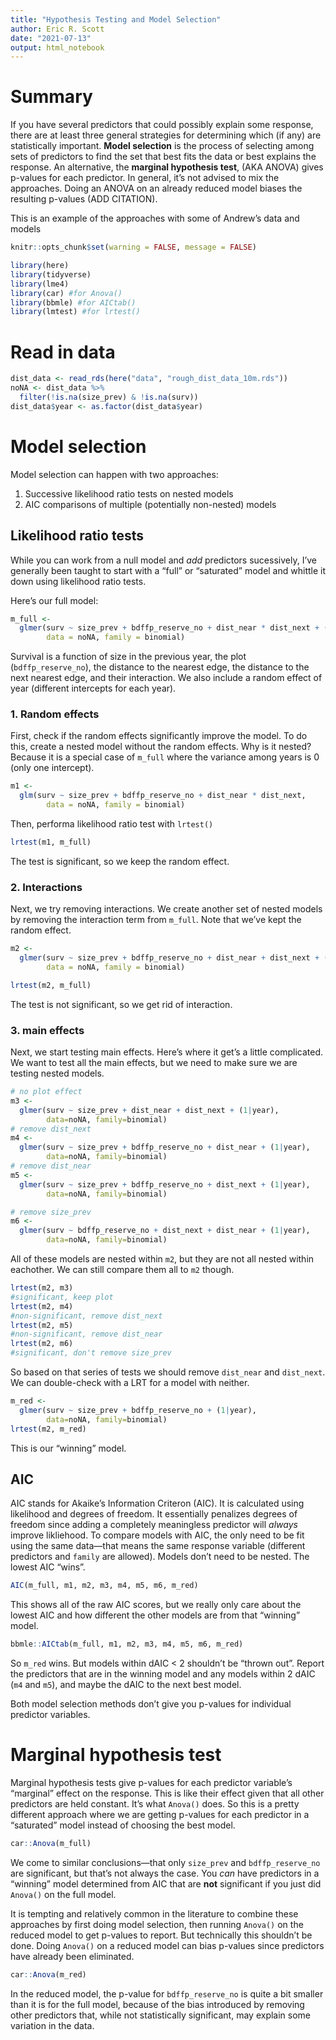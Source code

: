 ```yaml
---
title: "Hypothesis Testing and Model Selection"
author: Eric R. Scott
date: "2021-07-13"
output: html_notebook
---
```


# Summary

If you have several predictors that could possibly explain some response, there are at least three general strategies for determining which (if any) are statistically important.  **Model selection** is the process of selecting among sets of predictors to find the set that best fits the data or best explains the response.  An alternative, the **marginal hypothesis test**, (AKA ANOVA) gives p-values for each predictor.  In general, it's not advised to mix the approaches.  Doing an ANOVA on an already reduced model biases the resulting p-values (ADD CITATION).

This is an example of the approaches with some of Andrew's data and models

```r
knitr::opts_chunk$set(warning = FALSE, message = FALSE)
```

```r
library(here)
library(tidyverse)
library(lme4)
library(car) #for Anova()
library(bbmle) #for AICtab()
library(lmtest) #for lrtest()
```

# Read in data

```r
dist_data <- read_rds(here("data", "rough_dist_data_10m.rds"))
noNA <- dist_data %>%
  filter(!is.na(size_prev) & !is.na(surv))
dist_data$year <- as.factor(dist_data$year)
```

# Model selection
Model selection can happen with two approaches:

1. Successive likelihood ratio tests on nested models
2. AIC comparisons of multiple (potentially non-nested) models


## Likelihood ratio tests

While you can work from a null model and *add* predictors sucessively, I've generally been taught to start with a "full" or "saturated" model and whittle it down using likelihood ratio tests.

Here's our full model:

```r
m_full <- 
  glmer(surv ~ size_prev + bdffp_reserve_no + dist_near * dist_next + (1|year),
        data = noNA, family = binomial)
```

Survival is a function of size in the previous year, the plot (`bdffp_reserve_no`), the distance to the nearest edge, the distance to the next nearest edge, and their interaction.  We also include a random effect of year (different intercepts for each year).


### 1. Random effects

First, check if the random effects significantly improve the model.  To do this, create a nested model without the random effects.  Why is it nested? Because it is a special case of `m_full` where the variance among years is 0 (only one intercept).

```r
m1 <- 
  glm(surv ~ size_prev + bdffp_reserve_no + dist_near * dist_next,
        data = noNA, family = binomial)
```

Then, performa  likelihood ratio test with `lrtest()`

```r
lrtest(m1, m_full)
```

The test is significant, so we keep the random effect.

### 2. Interactions

Next, we try removing interactions.  We create another set of nested models by removing the interaction term from `m_full`.  Note that we've kept the random effect.

```r
m2 <- 
  glmer(surv ~ size_prev + bdffp_reserve_no + dist_near + dist_next + (1|year),
        data = noNA, family = binomial)
```

```r
lrtest(m2, m_full)
```

The test is not significant, so we get rid of interaction.

### 3. main effects

Next, we start testing main effects.  Here's where it get's a little complicated.  We want to test all the main effects, but we need to make sure we are testing nested models.

```r
# no plot effect
m3 <- 
  glmer(surv ~ size_prev + dist_near + dist_next + (1|year),
        data=noNA, family=binomial)
# remove dist_next
m4 <- 
  glmer(surv ~ size_prev + bdffp_reserve_no + dist_near + (1|year),
        data=noNA, family=binomial)
# remove dist_near
m5 <- 
  glmer(surv ~ size_prev + bdffp_reserve_no + dist_next + (1|year),
        data=noNA, family=binomial)

# remove size_prev
m6 <- 
  glmer(surv ~ bdffp_reserve_no + dist_next + dist_near + (1|year),
        data=noNA, family=binomial)
```

All of these models are nested within `m2`, but they are not all nested within eachother.  We can still compare them all to `m2` though.

```r
lrtest(m2, m3)
#significant, keep plot
lrtest(m2, m4)
#non-significant, remove dist_next
lrtest(m2, m5)
#non-significant, remove dist_near
lrtest(m2, m6)
#significant, don't remove size_prev
```

So based on that series of tests we should remove `dist_near` and `dist_next`.  We can double-check with a LRT for a model with neither.

```r
m_red <- 
  glmer(surv ~ size_prev + bdffp_reserve_no + (1|year),
        data=noNA, family=binomial)
lrtest(m2, m_red)
```

This is our "winning" model.

## AIC

AIC stands for Akaike's Information Criteron (AIC). It is calculated using likelihood and degrees of freedom.  It essentially penalizes degrees of freedom since adding a completely meaningless predictor will *always* improve likliehood.  To compare models with AIC, the only need to be fit using the same data---that means the same response variable (different predictors and `family` are allowed). Models don't need to be nested. The lowest AIC "wins".

```r
AIC(m_full, m1, m2, m3, m4, m5, m6, m_red)
```
This shows all of the raw AIC scores, but we really only care about the lowest AIC and how different the other models are from that "winning" model.

```r
bbmle::AICtab(m_full, m1, m2, m3, m4, m5, m6, m_red)
```

So `m_red` wins.  But models within dAIC < 2 shouldn't be "thrown out".  Report the predictors that are in the winning model and any models within 2 dAIC (`m4` and `m5`), and maybe the dAIC to the next best model.

Both model selection methods don't give you p-values for individual predictor variables.

# Marginal hypothesis test

Marginal hypothesis tests give p-values for each predictor variable's "marginal" effect on the response. This is like their effect given that all other predictors are held constant.  It's what `Anova()` does.  So this is a pretty different approach where we are getting p-values for each predictor in a "saturated" model instead of choosing the best model.

```r
car::Anova(m_full)
```

We come to similar conclusions---that only `size_prev` and `bdffp_reserve_no` are significant, but that's not always the case.  You *can* have predictors in a "winning" model determined from AIC that are **not** significant if you just did `Anova()` on the full model.  

It is tempting and relatively common in the literature to combine these approaches by first doing model selection, then running `Anova()` on the reduced model to get p-values to report.  But technically this shouldn't be done.  Doing `Anova()` on a reduced model can bias p-values since predictors have already been eliminated.

```r
car::Anova(m_red)
```

In the reduced model, the p-value for `bdffp_reserve_no` is quite a bit smaller than it is for the full model, because of the bias introduced by removing other predictors that, while not statistically significant, may explain some variation in the data.
